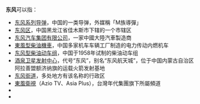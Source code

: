 {{維基詞典|东风}}
'''东风'''可以指：
*[[东风系列导弹|东风系列导弹]]，中国的一类导弹，外媒稱「M族導彈」
*[[东风区|东风区]]，中国黑龙江省佳木斯市下辖的一个市辖区
*[[东风汽车集团有限公司|东风汽车集团有限公司]]，一家中國大陸汽車製造商
*[[東風型柴油機車|東風型柴油機車]]，中国多家机车车辆工厂制造的电力传动内燃机车
*[[东风型柴油动车组|东风型柴油动车组]]，中国于1958年试制的柴油动车组
*[[酒泉卫星发射中心|酒泉卫星发射中心]]，代号“东风”，别名“东风航天城”，位于中国内蒙古自治区阿拉善盟额济纳旗的运载火箭发射基地
*[[东风街道|东风街道]]，多处地方有该名称的行政区
*[[東風衛視|東風衛視]]（Azio TV、Asia Plus），台灣年代集團旗下所屬頻道
*{{lookfrom}}
*{{lookfrom|東風}}

{{消歧义|D|Cat=二字消歧义}}